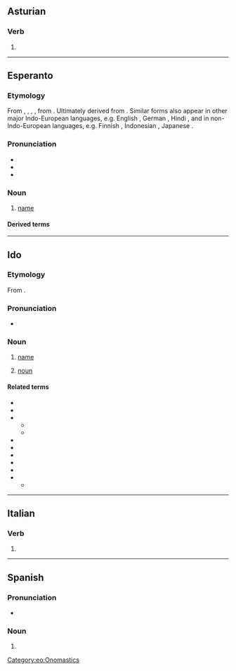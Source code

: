 {{also|nomó|nomò|-nomo}}
==Asturian==

===Verb===
{{ast-verb form}}

# {{inflection of|nomar||1|s|pres|ind|lang=ast}}

----

==Esperanto==

===Etymology===
From {{der|eo|fr|nom}}, {{der|eo|it|nome}}, {{der|eo|pt|nome}}, {{der|eo|es|nombre}}, from {{der|eo|la|nōmen}}. Ultimately derived from {{der|eo|ine-pro|*h₁nómn̥||name}}. Similar forms also appear in other major Indo-European languages, e.g. English {{cog|en|name}}, German {{cog|de|Name}}, Hindi {{cog|hi|नाम}}, and in non-Indo-European languages, e.g. Finnish {{cog|fi|nimi}}, Indonesian {{cog|id|nama}}, Japanese {{cog|ja|なまえ|tr=namae}}.

===Pronunciation===
* {{IPA|/ˈnomo/|lang=eo}}
* {{audio|Eo-nomo.ogg|Audio|lang=eo}}
* {{rhymes|omo|lang=eo}}

===Noun===
{{eo-head}}

# [[name]]
#: {{uxi|eo|Mia '''nomo''' estas Aleksandro. Kio estas via '''nomo'''?|My '''name''' is Alexander. What is your '''name'''?}}

====Derived terms====
{{der3
|{{l|eo|alnomo|t=nickname; surname; cognomen}}
|{{l|eo|antaŭnomo|t=first name, forename}}
|{{l|eo|baptonomo|t=[[Christian name]]}}
|{{l|eo|familinomo|t=[[family name]]}}
|{{l|eo|kaŝnomo|t=name used to hide one's identity, [[pseudonym]]}}
|{{l|eo|kromnomo|t=[[cognomen]]}}
|{{l|eo|moknomo|t=a derogatory nickname}}
|{{l|eo|[[neformala]] [[nomo]]|t=informal name, [[nickname]]}}
|{{l|eo|nomi|t=to name something}}
|{{l|eo|patronomo|t=[[patronym]]}}
|{{l|eo|samnoma|t=having the same name, [[homonymous]]}}
|{{l|eo|sennoma|t=nameless}}
|{{l|eo|ŝercnomo|t=a joking nickname}}
|lang=eo}}

{{eo BRO|2}}
{{Universala Vortaro}}

[[Category:eo:Onomastics]]

----

==Ido==

===Etymology===
From {{af|io|nomar|t1=to name, call|-o|t2=noun}}.

===Pronunciation===
* {{IPA|/ˈno.mo/|/ˈnɔ.mɔ/|lang=io}}

===Noun===
{{io-noun|nom}}

# [[name]]
# {{lb|io|grammar}} [[noun]]

====Related terms====
{{top2}}
* {{l|io|nomar|t=to name, call}}
* {{l|io|nomesar|t=to be named, to be called}}
* {{l|io|nomizar|t=to name, give a name to}}
** {{l|io|nomizo|t=naming, appellation}}
** {{l|io|nomizado|t=nomenclature}}
* {{l|io|nomuro|t=naming, appellation}}
* {{l|io|nome|t=namely}}
* {{l|io|baptonomo|t=Christian name}}
* {{l|io|prenomo|t=first name}}
* {{l|io|sennoma|t=nameless}}
* {{l|io|surnomo|t=surname, family name}}
** {{l|io|surnomacho|t=nickname, sobriquet}}
{{bottom}}

----

==Italian==

===Verb===
{{head|it|verb form}}

# {{inflection of|nomare||1|s|pres|indc|lang=it}}

----

==Spanish==

===Pronunciation===
* {{es-IPA}}

===Noun===
{{es-noun|m}}

# {{alternative form of|gnomo|lang=es}}